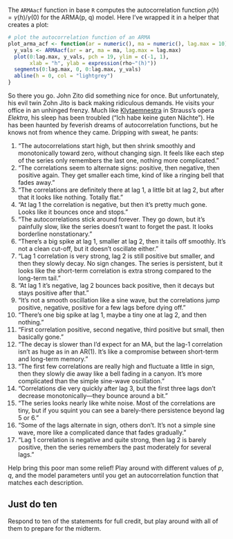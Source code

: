 The `ARMAacf` function in base `R` computes the autocorrelation function $\rho(h)=\gamma(h)/\gamma(0)$ for the ARMA(p, q) model. Here I've wrapped it in a helper that creates a plot:

```r
# plot the autocorrelation function of an ARMA
plot_arma_acf <- function(ar = numeric(), ma = numeric(), lag.max = 10){
  y_vals <- ARMAacf(ar = ar, ma = ma, lag.max = lag.max)
  plot(0:lag.max, y_vals, pch = 19, ylim = c(-1, 1),
       xlab = "h", ylab = expression(rho~"(h)"))
  segments(0:lag.max, 0, 0:lag.max, y_vals)
  abline(h = 0, col = "lightgrey")
}
```

So there you go. John Zito did something nice for once. But unfortunately, his evil twin Zohn Jito is back making ridiculous demands. He visits your office in an unhinged frenzy. Much like [Klytaemnestra](https://youtu.be/aCPkvtCsD2k?si=fieRy0INnI6lBMqT) in Strauss's opera *Elektra*, his sleep has been troubled ("Ich habe keine guten Nächte"). He has been haunted by feverish dreams of autocorrelation functions, but he knows not from whence they came. Dripping with sweat, he pants:

  1. “The autocorrelations start high, but then shrink smoothly and monotonically toward zero, without changing sign. It feels like each step of the series only remembers the last one, nothing more complicated.”
  1. “The correlations seem to alternate signs: positive, then negative, then positive again. They get smaller each time, kind of like a ringing bell that fades away.”
  1. “The correlations are definitely there at lag 1, a little bit at lag 2, but after that it looks like nothing. Totally flat.”
  1. “At lag 1 the correlation is negative, but then it’s pretty much gone. Looks like it bounces once and stops.”
  1. “The autocorrelations stick around forever. They go down, but it’s painfully slow, like the series doesn’t want to forget the past. It looks borderline nonstationary.”
  1. “There’s a big spike at lag 1, smaller at lag 2, then it tails off smoothly. It’s not a clean cut-off, but it doesn’t oscillate either.”
  1. “Lag 1 correlation is very strong, lag 2 is still positive but smaller, and then they slowly decay. No sign changes. The series is persistent, but it looks like the short-term correlation is extra strong compared to the long-term tail.”
  1. “At lag 1 it’s negative, lag 2 bounces back positive, then it decays but stays positive after that.”
  1. “It’s not a smooth oscillation like a sine wave, but the correlations jump positive, negative, positive for a few lags before dying off.”
  1. “There’s one big spike at lag 1, maybe a tiny one at lag 2, and then nothing.”
  1. “First correlation positive, second negative, third positive but small, then basically gone.”
  1. “The decay is slower than I’d expect for an MA, but the lag-1 correlation isn’t as huge as in an AR(1). It’s like a compromise between short-term and long-term memory.”
  1. “The first few correlations are really high and fluctuate a little in sign, then they slowly die away like a bell fading in a canyon. It’s more complicated than the simple sine-wave oscillation.”
  1. "Correlations die very quickly after lag 3, but the first three lags don’t decrease monotonically—they bounce around a bit.”
  1. “The series looks nearly like white noise. Most of the correlations are tiny, but if you squint you can see a barely-there persistence beyond lag 5 or 6.”
  1. “Some of the lags alternate in sign, others don’t. It’s not a simple sine wave, more like a complicated dance that fades gradually.”
  1. "Lag 1 correlation is negative and quite strong, then lag 2 is barely positive, then the series remembers the past moderately for several lags.”

Help bring this poor man some relief! Play around with different values of $p$, $q$, and the model parameters until you get an autocorrelation function that matches each description.

::: callout-tip 
## Just do ten
Respond to ten of the statements for full credit, but play around with all of them to prepare for the midterm.
:::


